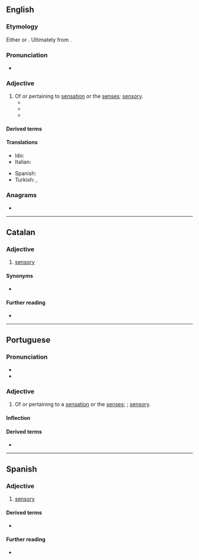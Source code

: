 ==English==

===Etymology===
Either {{suffix|en|sensorium|al}} or {{suffix|en|sensory|al}}. Ultimately from {{der|en|la|sentiō}}.

===Pronunciation===
* {{IPA|en|/sɛnˈsɔː.ɹi.əl/}}

===Adjective===
{{en-adj}}

# Of or pertaining to [[sensation]] or the [[sense]]s; [[sensory]].
#* {{quote-journal|en|year=1995|author=Kristine Ibsen|title=On Recipes, Reading and Revolution: Postboom Parody in Como agua para chocolate|journal={{w|Hispanic Review}}|volume=63|number=2|jstor=474551|page=138|passage=Esquivel invites the reader to re-assess conventional approaches to literature and to experience the pleasure, through flagrant sight-gags, such as when Tita drops the apricots on Pedro’s head (38), and, especially, through the '''sensorial''' stimuli—the scents, tastes, colors and textures—induced by food.}}
#* {{quote-journal|en|date=1998-06-01|author=John Maeda|title=The South Face of the Mountain|journal={{w|MIT Technology Review}}|passage=Five years ago, I began to create a mixture of print/digital work that emerged as a popular series called “Reactive Books.” In this endeavor, I focused on developing not just “interactive” media, but “reactive” media, where the interaction hits at a more '''sensorial''' level.}}
#* {{quote-book|en|year=2017|author=J. F. Lewis|chapter=Royal Contingencies|chapterurl=https://books.google.com/books?id=3ECdBAAAQBAJ&pg=PT10|title=Oathkeeper|passage=Combined with the scent of stale air inside the tent and the snores of another person nearby, the '''sensorial''' collage conjured memories of brighter days camping with his father the king…<!-- ellipsis in original --> even hunting trips with his younger brother before Dolvek had become so insufferable.}}

====Derived terms====
{{der2|en
|intersensorial
|psychosensorial
|multisensorial
|somatosensorial
|neurosensorial
|sensorially
|viscerosensorial}}

====Translations====
{{trans-top|sensory}}
* Ido: {{t+|io|sensala}}
* Italian: {{t+|it|sensoriale}}
{{trans-mid}}
* Spanish: {{t+|es|sensorial}}
* Turkish: {{t+|tr|duyusal}}, {{t+|tr|duyumsal}}
{{trans-bottom}}

===Anagrams===
* {{anagrams|en|a=aeilnorss|lions' ears|rose nails}}

----

==Catalan==

===Adjective===
{{ca-adj|mf}}

# [[sensory]]

====Synonyms====
* {{l|ca|sensori}}

====Further reading====
* {{R:IEC2}}

----

==Portuguese==

===Pronunciation===
{{pt-IPA}}
* {{hyph|pt|sen|so|ri|al}}
* {{rhymes|pt|al|aw|s=4}}

===Adjective===
{{pt-adj|sensoria|l}}

# Of or pertaining to a [[sensation]] or the [[sense]]s; {{l|en|sensorial}}; [[sensory]].

====Inflection====
{{pt-adj-infl|sensoria|l}}

====Derived terms====
* {{l|pt|sensorialmente}}

----

==Spanish==

===Adjective===
{{es-adj}}

# [[sensory]]
#: {{syn|es|sensorio}}

====Derived terms====
* {{l|es|sensorialmente}}

====Further reading====
* {{R:es:DRAE}}